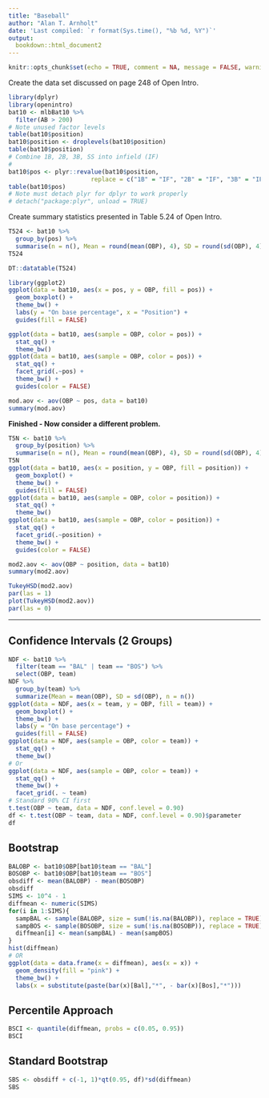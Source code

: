 ```yaml
---
title: "Baseball"
author: "Alan T. Arnholt"
date: 'Last compiled: `r format(Sys.time(), "%b %d, %Y")`'
output: 
  bookdown::html_document2
---
```


```r
knitr::opts_chunk$set(echo = TRUE, comment = NA, message = FALSE, warning = FALSE, fig.align = "center")
```

Create the data set discussed on page 248 of Open Intro.

```r
library(dplyr)
library(openintro)
bat10 <- mlbBat10 %>%
  filter(AB > 200)
# Note unused factor levels
table(bat10$position)
bat10$position <- droplevels(bat10$position)
table(bat10$position)
# Combine 1B, 2B, 3B, SS into infield (IF)
#
bat10$pos <- plyr::revalue(bat10$position, 
                       replace = c("1B" = "IF", "2B" = "IF", "3B" = "IF", "SS" = "IF"))
table(bat10$pos)
# Note must detach plyr for dplyr to work properly
# detach("package:plyr", unload = TRUE)
```

Create summary statistics presented in Table 5.24 of Open Intro.

```r
T524 <- bat10 %>%
  group_by(pos) %>%
  summarise(n = n(), Mean = round(mean(OBP), 4), SD = round(sd(OBP), 4))
T524
```

```r
DT::datatable(T524)
```

```r
library(ggplot2)
ggplot(data = bat10, aes(x = pos, y = OBP, fill = pos)) + 
  geom_boxplot() + 
  theme_bw() + 
  labs(y = "On base percentage", x = "Position") + 
  guides(fill = FALSE)
```

```r
ggplot(data = bat10, aes(sample = OBP, color = pos)) + 
  stat_qq() + 
  theme_bw()
ggplot(data = bat10, aes(sample = OBP, color = pos)) + 
  stat_qq() +
  facet_grid(.~pos) +
  theme_bw() + 
  guides(color = FALSE)
```

```r
mod.aov <- aov(OBP ~ pos, data = bat10)
summary(mod.aov)
```

**Finished - Now consider a different problem.**

```r
T5N <- bat10 %>%
  group_by(position) %>%
  summarise(n = n(), Mean = round(mean(OBP), 4), SD = round(sd(OBP), 4))
T5N
ggplot(data = bat10, aes(x = position, y = OBP, fill = position)) + 
  geom_boxplot() + 
  theme_bw() + 
  guides(fill = FALSE)
ggplot(data = bat10, aes(sample = OBP, color = position)) + 
  stat_qq() + 
  theme_bw()
ggplot(data = bat10, aes(sample = OBP, color = position)) + 
  stat_qq() +
  facet_grid(.~position) +
  theme_bw() + 
  guides(color = FALSE)
```

```r
mod2.aov <- aov(OBP ~ position, data = bat10)
summary(mod2.aov)
```

```r
TukeyHSD(mod2.aov)
par(las = 1)
plot(TukeyHSD(mod2.aov))
par(las = 0)
```

-----

## Confidence Intervals (2 Groups) {-}

```r
NDF <- bat10 %>%
  filter(team == "BAL" | team == "BOS") %>%
  select(OBP, team) 
NDF %>%
  group_by(team) %>%
  summarize(Mean = mean(OBP), SD = sd(OBP), n = n())
ggplot(data = NDF, aes(x = team, y = OBP, fill = team)) + 
  geom_boxplot() + 
  theme_bw() + 
  labs(y = "On base percentage") + 
  guides(fill = FALSE)
ggplot(data = NDF, aes(sample = OBP, color = team)) + 
  stat_qq() + 
  theme_bw()
# Or
ggplot(data = NDF, aes(sample = OBP, color = team)) + 
  stat_qq() + 
  theme_bw() + 
  facet_grid(. ~ team)
# Standard 90% CI first
t.test(OBP ~ team, data = NDF, conf.level = 0.90)
df <- t.test(OBP ~ team, data = NDF, conf.level = 0.90)$parameter
df
```

## Bootstrap {-}

```r
BALOBP <- bat10$OBP[bat10$team == "BAL"]
BOSOBP <- bat10$OBP[bat10$team == "BOS"]
obsdiff <- mean(BALOBP) - mean(BOSOBP)
obsdiff
SIMS <- 10^4 - 1
diffmean <- numeric(SIMS)
for(i in 1:SIMS){
  sampBAL <- sample(BALOBP, size = sum(!is.na(BALOBP)), replace = TRUE)
  sampBOS <- sample(BOSOBP, size = sum(!is.na(BOSOBP)), replace = TRUE)
  diffmean[i] <- mean(sampBAL) - mean(sampBOS)
}
hist(diffmean)
# OR
ggplot(data = data.frame(x = diffmean), aes(x = x)) + 
  geom_density(fill = "pink") + 
  theme_bw() + 
  labs(x = substitute(paste(bar(x)[Bal],"*", - bar(x)[Bos],"*")))
```

## Percentile Approach {-}

```r
BSCI <- quantile(diffmean, probs = c(0.05, 0.95))
BSCI
```

## Standard Bootstrap {-}

```r
SBS <- obsdiff + c(-1, 1)*qt(0.95, df)*sd(diffmean)
SBS
```



